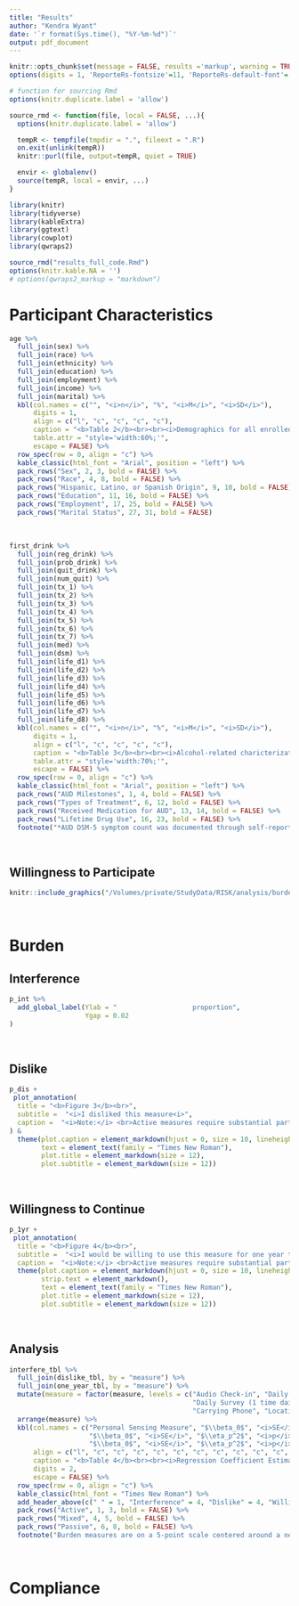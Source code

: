 ```yaml
---
title: "Results"
author: "Kendra Wyant"
date: '`r format(Sys.time(), "%Y-%m-%d")`'
output: pdf_document
---
```


```r
knitr::opts_chunk$set(message = FALSE, results ='markup', warning = TRUE, echo = FALSE)
options(digits = 1, 'ReporteRs-fontsize'=11, 'ReporteRs-default-font'='Arial', width = 99)
```


```r
# function for sourcing Rmd
options(knitr.duplicate.label = 'allow')

source_rmd <- function(file, local = FALSE, ...){
  options(knitr.duplicate.label = 'allow')

  tempR <- tempfile(tmpdir = ".", fileext = ".R")
  on.exit(unlink(tempR))
  knitr::purl(file, output=tempR, quiet = TRUE)

  envir <- globalenv()
  source(tempR, local = envir, ...)
}
```

```r
library(knitr)
library(tidyverse)
library(kableExtra)
library(ggtext)
library(cowplot)
library(qwraps2)

source_rmd("results_full_code.Rmd")
options(knitr.kable.NA = '')
# options(qwraps2_markup = "markdown")
```


# Participant Characteristics

```r
age %>%
  full_join(sex) %>%
  full_join(race) %>%
  full_join(ethnicity) %>%
  full_join(education) %>%
  full_join(employment) %>%
  full_join(income) %>%
  full_join(marital) %>%
  kbl(col.names = c("", "<i>n</i>", "%", "<i>M</i>", "<i>SD</i>"),
      digits = 1,
      align = c("l", "c", "c", "c", "c"),
      caption = "<b>Table 2</b><br><br><i>Demographics for all enrolled participants (N = 170)</i>",
      table.attr = "style='width:60%;'",
      escape = FALSE) %>%
  row_spec(row = 0, align = "c") %>%
  kable_classic(html_font = "Arial", position = "left") %>%
  pack_rows("Sex", 2, 3, bold = FALSE) %>%
  pack_rows("Race", 4, 8, bold = FALSE) %>%
  pack_rows("Hispanic, Latino, or Spanish Origin", 9, 10, bold = FALSE) %>%
  pack_rows("Education", 11, 16, bold = FALSE) %>%
  pack_rows("Employment", 17, 25, bold = FALSE) %>%
  pack_rows("Marital Status", 27, 31, bold = FALSE)
```

<br>

```r
first_drink %>%
  full_join(reg_drink) %>%
  full_join(prob_drink) %>%
  full_join(quit_drink) %>%
  full_join(num_quit) %>%
  full_join(tx_1) %>%
  full_join(tx_2) %>%
  full_join(tx_3) %>%
  full_join(tx_4) %>%
  full_join(tx_5) %>%
  full_join(tx_6) %>%
  full_join(tx_7) %>%
  full_join(med) %>%
  full_join(dsm) %>%
  full_join(life_d1) %>%
  full_join(life_d2) %>%
  full_join(life_d3) %>%
  full_join(life_d4) %>%
  full_join(life_d5) %>%
  full_join(life_d6) %>%
  full_join(life_d7) %>%
  full_join(life_d8) %>%
  kbl(col.names = c("", "<i>n</i>", "%", "<i>M</i>", "<i>SD</i>"),
      digits = 1,
      align = c("l", "c", "c", "c", "c"),
      caption = "<b>Table 3</b><br><br><i>Alcohol-related charicterizations for all enrolled participants (N = 170)</i>",
      table.attr = "style='width:70%;'",
      escape = FALSE) %>%
  row_spec(row = 0, align = "c") %>%
  kable_classic(html_font = "Arial", position = "left") %>%
  pack_rows("AUD Milestones", 1, 4, bold = FALSE) %>%
  pack_rows("Types of Treatment", 6, 12, bold = FALSE) %>%
  pack_rows("Received Medication for AUD", 13, 14, bold = FALSE) %>%
  pack_rows("Lifetime Drug Use", 16, 23, bold = FALSE) %>%
  footnote("*AUD DSM-5 symptom count was documented through self-report and not a clinical interview.")
```

<br>

## Willingness to Participate

```r
knitr::include_graphics("/Volumes/private/StudyData/RISK/analysis/burden/figures/fig_disposition.png")
```


<br>

# Burden

## Interference

```r
p_int %>%
  add_global_label(Ylab = "                   proportion",
                   Ygap = 0.02
)
```

<br>

## Dislike

```r
p_dis +
 plot_annotation(
  title = "<b>Figure 3</b><br>",
  subtitle =  "<i>I disliked this measure<i>",
  caption =  "<i>Note:</i> <br>Active measures require substantial partipant involvement, passive measures run in the background and collect data <br>automatically, mixed measures require some participant involvement but measure is mostly passive. All groups have a <br>sample size of 154, except for the sleep monitor (<i>n</i> = 78). Dashed line represents within-group mean scores."
) &
  theme(plot.caption = element_markdown(hjust = 0, size = 10, lineheight = 1),
        text = element_text(family = "Times New Roman"),
        plot.title = element_markdown(size = 12),
        plot.subtitle = element_markdown(size = 12))
```

<br>

## Willingness to Continue
```r
p_1yr +
 plot_annotation(
  title = "<b>Figure 4</b><br>",
  subtitle =  "<i>I would be willing to use this measure for one year to help with my recovery*<i>",
  caption =  "<i>Note:</i> <br>Active measures require substantial partipant involvement, passive measures run in the background and collect data <br>automatically, mixed measures require some participant involvement but measure is mostly passive. All groups have a <br>sample size of 154, except for the sleep monitor (<i>n</i> = 78). Dashed line represents within-group mean scores.<br>*<i>Burden scores for this item were reverse coded.</i><br><i><sup>a</sup> This measure was hypothetical in that although participants were asked about a one-time daily survey, they were <br>expected to complete the survey four times each day.</i>") &
  theme(plot.caption = element_markdown(hjust = 0, size = 10, lineheight = 1),
        strip.text = element_markdown(),
        text = element_text(family = "Times New Roman"),
        plot.title = element_markdown(size = 12),
        plot.subtitle = element_markdown(size = 12))
```

<br>

## Analysis

```r
interfere_tbl %>%
  full_join(dislike_tbl, by = "measure") %>%
  full_join(one_year_tbl, by = "measure") %>%
  mutate(measure = factor(measure, levels = c("Audio Check-in", "Daily Survey (4 times daily)",
                                              "Daily Survey (1 time daily)$^a$", "Sleep Monitor",
                                              "Carrying Phone", "Location", "Logs (SMS/call)", "SMS Content"))) %>%
  arrange(measure) %>%
  kbl(col.names = c("Personal Sensing Measure", "$\\beta_0$", "<i>SE</i>", "$\\eta_p^2$", "<i>p</i>",
                    "$\\beta_0$", "<i>SE</i>", "$\\eta_p^2$", "<i>p</i>",
                    "$\\beta_0$", "<i>SE</i>", "$\\eta_p^2$", "<i>p</i>"),
      align = c("l", "c", "c", "c", "c", "c", "c", "c", "c", "c", "c", "c", "c"),
      caption = "<b>Table 4</b><br><br><i>Regression Coefficient Estimates ($\\beta_0$), Standard Errors (SE), Effect Sizes ($\\eta_p^2$) and p Values (p) for Each Personal Sensing Measure Regressed against a Neutral/Ambivalent Burden Score of 0</i>",
      digits = 2,
      escape = FALSE) %>%
  row_spec(row = 0, align = "c") %>%
  kable_classic(html_font = "Times New Roman") %>%
  add_header_above(c(" " = 1, "Interference" = 4, "Dislike" = 4, "Willingness to continue*" = 4)) %>%
  pack_rows("Active", 1, 3, bold = FALSE) %>%
  pack_rows("Mixed", 4, 5, bold = FALSE) %>%
  pack_rows("Passive", 6, 8, bold = FALSE) %>%
  footnote("Burden measures are on a 5-point scale centered around a neutral/ambivalent score of 0 (i.e., undecided) and with 2 being most burdensome (i.e., strongly agree) and -2 being least burdensome (i.e., strongly disagree). Sample size for all personal sensing measures is 154 except for the sleep monitor which had a sample size of 78. Model intercepts ($\\beta_0$) are equivalent to mean values.<br>*<i>This item was reverse coded.</i><br>$^a$<i>This measure was hypothetical in that although participants were asked about a one-time daily survey, they were expected to complete the survey four times each day.</i>", escape = FALSE)
```

<br>

# Compliance
